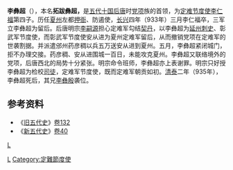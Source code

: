'''李彝超'''（{{bd||？|935年||catIdx=L}}），本名'''拓跋彝超，'''是[[五代十国|五代十国]][[后唐|后唐]]时[[党项|党项]]族的首领，为[[定难节度使|定难节度使]][[李仁福|李仁福]]第四子。历任[[夏州|夏州]]左都[[押衙|押衙]]、防遏使，[[长兴_(后唐)|长兴]]四年（933年）三月李仁福卒，三军立李彝超为留后。后唐明宗[[李嗣源|李嗣源]]担心定难军勾结[[契丹|契丹]]，以李彝超为[[延州|延州]][[刺史|刺史]]、彰武军节度使，而彰武军节度使安从进为夏州定难军留后，从而撤销党项在定难军的世袭割据。并派遣邠州药彦稠以兵五万送安从进到夏州。五月，李彝超紧闭城门，拒不办理交接。药彦稠、安从进围城一百日，未能攻克夏州。李彝超又联络境外的党项，后唐西北的局势十分紧张。明宗命令班师，李彝超亦上表谢罪。明宗只好授李彝超为检校[[司徒|司徒]]，定难军节度使，既而定难军朝贡如初。[[清泰|清泰]]二年（935年），李彝超死后，其兄[[李彝殷|李彝殷]]袭位。

{{start box}}
{{s-before|[[李仁福|李仁福]]}}
{{s-title|[[定难节度使|定难节度使]]|933年—935年}}
{{s-after|[[李彝殷|李彝殷]]}}
{{end box}}

==参考资料==
*《[[旧五代史|旧五代史]]》[[s:旧五代史/卷132|卷132]]
*《[[新五代史|新五代史]]》[[s:新五代史/卷40|卷40]]

{{西夏君主}}

[[category:五代十国军事人物|L]]
[[Category:西夏|L]]
[[Category:定難節度使|Category:定難節度使]]